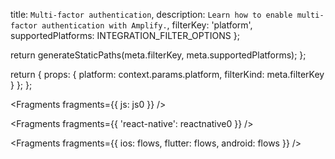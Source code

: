   title: `Multi-factor authentication`,
  description: `Learn how to enable multi-factor authentication with Amplify.`,
  filterKey: 'platform',
  supportedPlatforms: INTEGRATION_FILTER_OPTIONS
};



  return generateStaticPaths(meta.filterKey, meta.supportedPlatforms);
};

  return {
    props: {
      platform: context.params.platform,
      filterKind: meta.filterKey
    }
  };
};


<Fragments fragments={{ js: js0 }} />


<Fragments fragments={{ 'react-native': reactnative0 }} />


<Fragments fragments={{ ios: flows, flutter: flows, android: flows }} />

